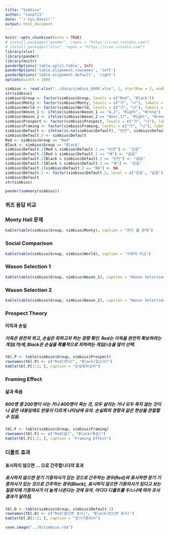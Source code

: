 ```yaml
---
title: "Simbius"
author: "coop711"
date: "`r Sys.Date()`"
output: html_document
---
```


```r
knitr::opts_chunk$set(echo = TRUE)
# install.packages("pander", repos = "https://cran.rstudio.com")
# install.packages("xlsx", repos = "https://cran.rstudio.com")
library(xlsx)
library(pander)
library(knitr)
panderOptions('table.split.table', Inf)
panderOptions('table.alignment.rownames', 'left')
panderOptions('table.alignment.default', 'right')
options(width = 180)
```

```r
simbius <- read.xlsx("../data/simbius_0809.xlsx", 1, startRow = 2, endRow = 22, colIndex = 1:12, colClasses = c(rep("character", 12)), stringsAsFactors = FALSE)
str(simbius)
simbius$Group <- factor(simbius$Group, levels = c("Red", "Black"))
simbius$Monty <- factor(simbius$Monty, levels = c("가", "나"), labels = c("바꾼다", "고수한다"))
simbius$World <- factor(simbius$World, levels = c("가", "나"), labels = c("내가 남보다", "남이 나보다"))
simbius$Wason_1 <- ifelse(simbius$Wason_1 == "A,3", "Right", "Wrong")
simbius$Wason_2 <- ifelse(simbius$Wason_2 == "Beer,17", "Right", "Wrong")
simbius$Prospect <- factor(simbius$Prospect, levels = c("가", "나"), labels = c("100%", "90%"))
simbius$Framing <- factor(simbius$Framing, levels = c("가", "나"), labels = c("확정", "확률"))
simbius$Default <- ifelse(is.na(simbius$Default), "빈칸", simbius$Default)
simbius$Default.2 <- simbius$Default
Red <- simbius$Group == "Red"
Black <- simbius$Group == "Black"
simbius$Default.2[Red & simbius$Default.2 == "빈칸"] <- "있음"
simbius$Default.2[Red & simbius$Default.2 == "예"] <- "없음"
simbius$Default.2[Black & simbius$Default.2 == "빈칸"] <- "없음"
simbius$Default.2[Black & simbius$Default.2 == "예"] <- "있음"
simbius$Default.2[simbius$Default.2 == "NA"] <- NA
simbius$Default.2 <- factor(simbius$Default.2, level = c("있음", "없음"))
simbius$Default
str(simbius)
```

```r
pander(summary(simbius))
```

### 퀴즈 응답 비교

### Monty Hall 문제

```r
kable(table(simbius$Group, simbius$Monty), caption = "몬티 홀 문제")
```

### Social Comparison

```r
kable(table(simbius$Group, simbius$World), caption = "사회적 비교")
```

### Wason Selection 1

```r
kable(table(simbius$Group, simbius$Wason_1), caption = "Wason Selection 1")
```

### Wason Selection 2

```r
kable(table(simbius$Group, simbius$Wason_2), caption = "Wason Selection 2")
```

### Prospect Theory

#### 이득과 손실

##### 이득은 완전히 하고, 손실은 피하고자 하는 경향 확인. Red는 이득을 완전히 확보하려는 게임(가)에, Black은 손실을 확률적으로 피하려는 게임(나)을 많이 선택.

```r
tbl.P <- table(simbius$Group, simbius$Prospect)
rownames(tbl.P) <- c("Red(딴다)", "Black(잃는다)")
kable(tbl.P[1:2, ], caption = "손실회피심리")
```

### Framing Effect

#### 삶과 죽음

##### 600명 중 200명이 사는 거나 400명이 죽는 것, 모두 살리는 거나 모두 죽지 않는 것이나 같은 내용임에도 반응이 다르게 나타남에 유의. 손실회피 경향과 같은 현상을 관찰할 수 있음.

```r
tbl.F <- table(simbius$Group, simbius$Framing)
rownames(tbl.F) <- c("Red(삶)", "Black(죽음)")
kable(tbl.F[1:2, ], caption = "Framing Effect")
```

### 디폴트 효과

#### 표시하지 않으면 ... 으로 간주합니다의 효과

##### 표시하지 않으면 장기 기증의사가 있는 것으로 간주하는 경우(Red)와 표시하면 장기 기증의사가 있는 것으로 간주하는 경우(Black), 표시하지 않으면 기증의사가 있다고 보는 질문지에 기증의사가 더 높게 나온다는 것에 유의. 어디다 디폴트를 두느냐에 따라 조사결과가 달라짐.

```r
tbl.D <- table(simbius$Group, simbius$Default.2)
rownames(tbl.D) <- c("Red(없으면 표시)", "Black(있으면 표시)")
kable(tbl.D[1:2, ], caption = "장기기증의사")
```

```r
save.image("../R/simbius.rda")
```